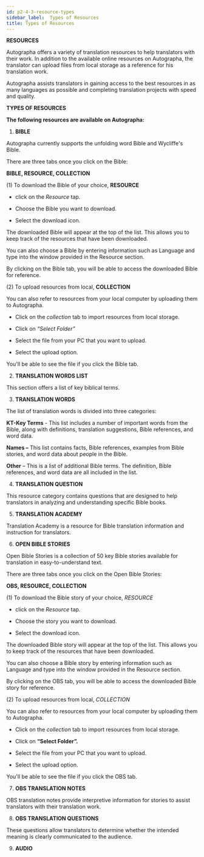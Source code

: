 ```yaml
---
id: p2-4-3-resource-types
sidebar_label:  Types of Resources
title: Types of Resources
---
```


**RESOURCES**

Autographa offers a variety of translation resources to help translators with their work. In addition to the available online resources on Autographa, the translator can upload files from local storage as a reference for his translation work.

Autographa assists translators in gaining access to the best resources in as many languages as possible and completing translation projects with speed and quality.


**TYPES OF RESOURCES**

**The following resources are available on Autographa:**

1. **BIBLE**

Autographa currently supports the unfolding word Bible and Wycliffe's Bible.

There are three tabs once you click on the Bible:

**BIBLE, RESOURCE, COLLECTION**


(1) To download the Bible of your choice,  **RESOURCE**

- click on the *Resource* tap.

- Choose the Bible you want to download.

- Select the download icon.

The downloaded Bible will appear at the top of the list. This allows you to keep track of the resources that have been downloaded.

You can also choose a Bible by entering information such as Language and type into the window provided in the Resource section.

By clicking on the Bible tab, you will be able to access the downloaded Bible for reference.


(2) To upload resources from local,  **COLLECTION**

You can also refer to resources from your local computer by uploading them to Autographa.

- Click on the *collection* tab to import resources from local storage.

- Click on *“Select Folder”*

- Select the file from your PC that you want to upload.

- Select the upload option.

You'll be able to see the file if you click the Bible tab.


2. **TRANSLATION WORDS LIST**

This section offers a list of key biblical terms.

3. **TRANSLATION WORDS**

The list of translation words is divided into three categories:

**KT-Key Terms** - This list includes a number of important words from the Bible, along with definitions, translation suggestions, Bible references, and word data.

**Names –** This list contains facts, Bible references, examples from Bible stories, and word data about people in the Bible.

**Other** – This is a list of additional Bible terms. The definition, Bible references, and word data are all included in the list.

4. **TRANSLATION QUESTION**

This resource category contains questions that are designed to help translators in analyzing and understanding specific Bible books.

5. **TRANSLATION ACADEMY**

Translation Academy is a resource for Bible translation information and instruction for translators.



6. **OPEN BIBLE STORIES**

Open Bible Stories is a collection of 50 key Bible stories available for translation in easy-to-understand text.

There are three tabs once you click on the Open Bible Stories:

**OBS, RESOURCE, COLLECTION**

(1) To download the Bible story of your choice, *RESOURCE*

- click on the *Resource* tap.

- Choose the story you want to download.

- Select the download icon.

The downloaded Bible story will appear at the top of the list. This allows you to keep track of the resources that have been downloaded.

You can also choose a Bible story by entering information such as Language and type into the window provided in the Resource section.

By clicking on the OBS tab, you will be able to access the downloaded Bible story for reference.

(2) To upload resources from local, *COLLECTION*

You can also refer to resources from your local computer by uploading them to Autographa.

- Click on the *collection* tab to import resources from local storage.

- Click on **“Select Folder”.**

- Select the file from your PC that you want to upload.

- Select the upload option.

You'll be able to see the file if you click the OBS tab.


7. **OBS TRANSLATION NOTES**

OBS translation notes provide interpretive information for stories to assist translators with their translation work.


8. **OBS TRANSLATION QUESTIONS**

These questions allow translators to determine whether the intended meaning is clearly communicated to the audience.


9. **AUDIO**
